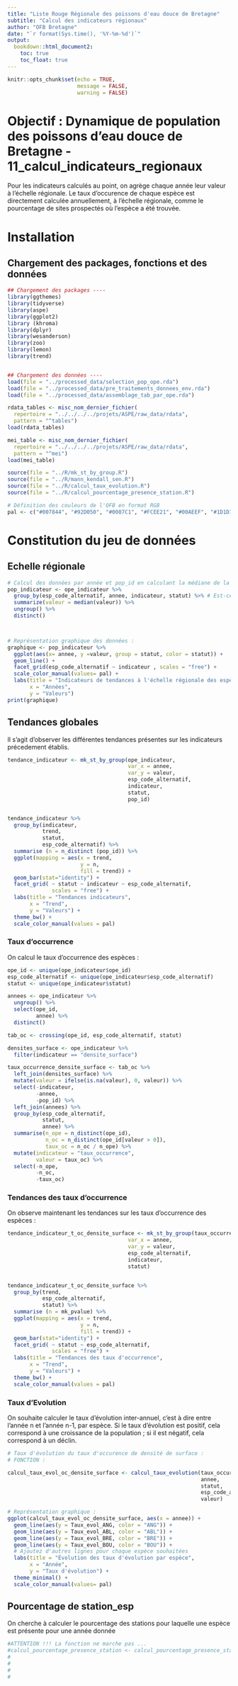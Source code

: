 ```yaml
---
title: "Liste Rouge Régionale des poissons d'eau douce de Bretagne"
subtitle: "Calcul des indicateurs régionaux"
author: "OFB Bretagne"
date: "`r format(Sys.time(), '%Y-%m-%d')`"
output:
  bookdown::html_document2:
    toc: true
    toc_float: true
---
```


```r
knitr::opts_chunk$set(echo = TRUE,
                      message = FALSE,
                      warning = FALSE)
```


# Objectif : Dynamique de population des poissons d'eau douce de Bretagne - 11_calcul_indicateurs_regionaux

Pour les indicateurs calculés au point, on agrège chaque année leur valeur à l'échelle régionale. Le taux d'occurence de chaque espèce est directement calculée annuellement, à l'échelle régionale, comme le pourcentage de sites prospectés où l'espèce a été trouvée. 


# Installation 

## Chargement des packages, fonctions et des données 

```r

## Chargement des packages ----
library(ggthemes)
library(tidyverse)
library(aspe)
library(ggplot2)
library (khroma)
library(dplyr)
library(wesanderson)
library(zoo)
library(lemon)
library(trend)


## Chargement des données ----
load(file = "../processed_data/selection_pop_ope.rda")
load(file = "../processed_data/pre_traitements_donnees_env.rda")
load(file = "../processed_data/assemblage_tab_par_ope.rda")

rdata_tables <- misc_nom_dernier_fichier(
  repertoire = "../../../../projets/ASPE/raw_data/rdata",
  pattern = "^tables")
load(rdata_tables)

mei_table <- misc_nom_dernier_fichier(
  repertoire = "../../../../projets/ASPE/raw_data/rdata",
  pattern = "^mei")
load(mei_table)

source(file = "../R/mk_st_by_group.R")
source(file = "../R/mann_kendall_sen.R")
source(file = "../R/calcul_taux_evolution.R")
source(file = "../R/calcul_pourcentage_presence_station.R")

# Définition des couleurs de l'OFB en format RGB
pal <- c("#007844", "#92D050", "#0087C1", "#FCEE21", "#00AEEF", "#1D1D1B", "#A97B30", "#B9D9EB")
```


# Constitution du jeu de données

## Echelle régionale

```r
# Calcul des données par année et pop_id en calculant la médiane de la valeur de l'indicateur ----
pop_indicateur <- ope_indicateur %>%
  group_by(esp_code_alternatif, annee, indicateur, statut) %>% # Est-ce que je conserve le statut ? 
  summarize(valeur = median(valeur)) %>%
  ungroup() %>% 
  distinct()



# Représentation graphique des données : 
graphique <- pop_indicateur %>% 
  ggplot(aes(x= annee, y =valeur, group = statut, color = statut)) + 
  geom_line() +
  facet_grid(esp_code_alternatif ~ indicateur , scales = "free") + 
  scale_color_manual(values= pal) +
  labs(title = "Indicateurs de tendances à l'échelle régionale des espèces de poissons d'eau douce", 
       x = "Années", 
       y = "Valeurs")
print(graphique)

```

## Tendances globales 

Il s'agit d'observer les différentes tendances présentes sur les indicateurs précedement établis. 
```r
tendance_indicateur <- mk_st_by_group(ope_indicateur,
                                      var_x = annee,
                                      var_y = valeur,
                                      esp_code_alternatif,
                                      indicateur,
                                      statut, 
                                      pop_id)


tendance_indicateur %>% 
  group_by(indicateur,
           trend,
           statut,
           esp_code_alternatif) %>% 
  summarise (n = n_distinct (pop_id)) %>% 
  ggplot(mapping = aes(x = trend,
                       y = n,
                       fill = trend)) +
  geom_bar(stat="identity") +
  facet_grid( ~ statut ~ indicateur ~ esp_code_alternatif, 
              scales = "free") +
  labs(title = "Tendances indicateurs", 
       x = "Trend", 
       y = "Valeurs") +
  theme_bw() +
  scale_color_manual(values = pal)
```



### Taux d'occurrence

On calcul le taux d'occurrence des espèces : 
```r
ope_id <- unique(ope_indicateur$ope_id)
esp_code_alternatif <- unique(ope_indicateur$esp_code_alternatif)
statut <- unique(ope_indicateur$statut)

annees <- ope_indicateur %>% 
  ungroup() %>% 
  select(ope_id,
         annee) %>% 
  distinct()

tab_oc <- crossing(ope_id, esp_code_alternatif, statut) 

densites_surface <- ope_indicateur %>% 
  filter(indicateur == "densite_surface") 

taux_occurrence_densite_surface <- tab_oc %>% 
  left_join(densites_surface) %>% 
  mutate(valeur = ifelse(is.na(valeur), 0, valeur)) %>% 
  select(-indicateur,
         -annee,
         -pop_id) %>% 
  left_join(annees) %>% 
  group_by(esp_code_alternatif,
           statut,
           annee) %>% 
  summarise(n_ope = n_distinct(ope_id),
            n_oc = n_distinct(ope_id[valeur > 0]),
            taux_oc = n_oc / n_ope) %>% 
  mutate(indicateur = "taux_occurrence",
         valeur = taux_oc) %>% 
  select(-n_ope,
         -n_oc,
         -taux_oc)

```


### Tendances des taux d'occurrence 

On observe maintenant les tendances sur les taux d'occurrence des espèces : 

```r
tendance_indicateur_t_oc_densite_surface <- mk_st_by_group(taux_occurrence_densite_surface,
                                      var_x = annee,
                                      var_y = valeur,
                                      esp_code_alternatif,
                                      indicateur,
                                      statut)


tendance_indicateur_t_oc_densite_surface %>% 
  group_by(trend,
           esp_code_alternatif,
           statut) %>% 
  summarise (n = mk_pvalue) %>% 
  ggplot(mapping = aes(x = trend,
                       y = n,
                       fill = trend)) +
  geom_bar(stat="identity") +
  facet_grid( ~ statut ~ esp_code_alternatif, 
              scales = "free") +
  labs(title = "Tendances des taux d'occurrence", 
       x = "Trend", 
       y = "Valeurs") +
  theme_bw() +
  scale_color_manual(values = pal)

```

### Taux d'Evolution

On souhaite calculer le taux d'évolution inter-annuel, c'est à dire entre l'année n et l'année n-1, par espèce. Si le taux d'évolution est positif, cela correspond à une croissance de la population ; si il est négatif, cela correspond à un déclin. 

```r
# Taux d'évolution du taux d'occurence de densité de surface : 
# FONCTION : 

calcul_taux_evol_oc_densite_surface <- calcul_taux_evolution(taux_occurrence_densite_surface,
                                                             annee,
                                                             statut,
                                                             esp_code_alternatif,
                                                             valeur)

# Représentation graphique :
ggplot(calcul_taux_evol_oc_densite_surface, aes(x = annee)) +
  geom_line(aes(y = Taux_evol_ANG, color = "ANG")) +
  geom_line(aes(y = Taux_evol_ABL, color = "ABL")) +
  geom_line(aes(y = Taux_evol_BRE, color = "BRE")) +
  geom_line(aes(y = Taux_evol_BOU, color = "BOU")) +
  # Ajoutez d'autres lignes pour chaque espèce souhaitées
  labs(title = "Évolution des taux d'évolution par espèce",
       x = "Année",
       y = "Taux d'évolution") +
  theme_minimal() +
  scale_color_manual(values= pal)

```




## Pourcentage de station_esp

On cherche à calculer le pourcentage des stations pour laquelle une espèce est présente pour une année donnée


```r
#ATTENTION !!! La fonction ne marche pas ... 
#calcul_pourcentage_presence_station <- calcul_pourcentage_presence_station(pop_indicateur,
#                                                                           esp_code_alternatif,
#                                                                           statut,
#                                                                           pop_id,
#                                                                           annee)
```

